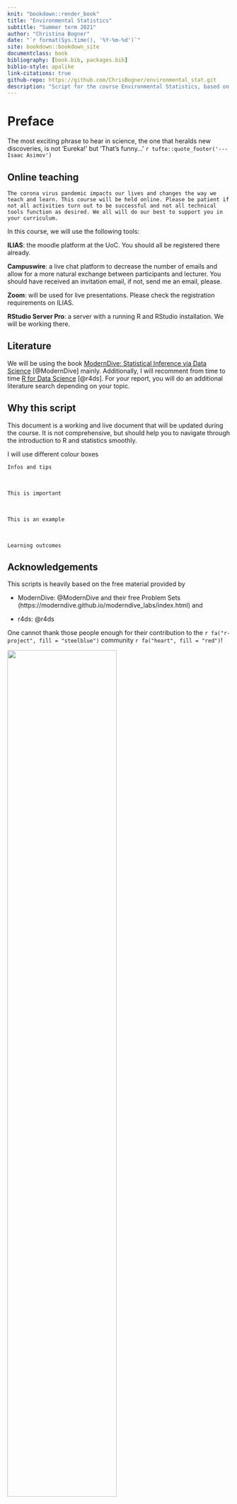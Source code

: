 ```yaml
---
knit: "bookdown::render_book"
title: "Environmental Statistics"
subtitle: "Summer term 2021"
author: "Christina Bogner"
date: "`r format(Sys.time(), '%Y-%m-%d')`"
site: bookdown::bookdown_site
documentclass: book
bibliography: [book.bib, packages.bib]
biblio-style: apalike
link-citations: true
github-repo: https://github.com/ChrisBogner/environmental_stat.git
description: "Script for the course Environmental Statistics, based on the material by ModernDive"
---
```


# Preface {-}

The most exciting phrase to hear in science, the one that heralds new discoveries, is not 'Eureka!' but 'That's funny...' 
`r tufte::quote_footer('--- Isaac Asimov')`

## Online teaching {-}

```block
The corona virus pandemic impacts our lives and changes the way we teach and learn. This course will be held online. Please be patient if not all activities turn out to be successful and not all technical tools function as desired. We all will do our best to support you in your curriculum.
```

In this course, we will use the following tools:


**ILIAS**: the moodle platform at the UoC. You should all be registered there already.


**Campuswire**: a live chat platform to decrease the number of emails and allow for a more natural exchange between participants and lecturer. You should have received an invitation email, if not, send me an email, please.


**Zoom**: will be used for live presentations. Please check the registration requirements on ILIAS.


**RStudio Server Pro**: a server with a running R and RStudio installation. We will be working there.


## Literature {-}
We will be using the book [ModernDive: Statistical Inference via Data Science](https://moderndive.com/) [@ModernDive] mainly. Additionally, I will recomment from time to time [R for Data Science](https://r4ds.had.co.nz/) [@r4ds]. For your report, you will do an additional literature search depending on your topic.


## Why this script {-}

This document is a working and live document that will be updated during the course. It is not comprehensive, but should help you to navigate through the introduction to R and statistics smoothly.

I will use different colour boxes

```block
Infos and tips
```

<br>

```block
This is important
```

<br>

```block
This is an example
```

<br>

```block
Learning outcomes
```

<!-- <br> -->

<!-- ```{block, type='rmdsummary'} -->
<!-- Zusammenfassung -->
<!-- ``` -->

## Acknowledgements {-}

This scripts is heavily based on the free material provided by 

- ModernDive: @ModernDive and their free Problem Sets (https://moderndive.github.io/moderndive_labs/index.html) and

- r4ds: @r4ds

One cannot thank those people enough for their contribution to the `r fa("r-project", fill = "steelblue")` community `r fa("heart", fill = "red")`!


![](https://imgs.xkcd.com/comics/statistics.png){width=70%}

Credit: https://xkcd.com/2400/
